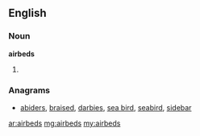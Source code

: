 ==English==

===Noun===
'''airbeds'''

#{{plural of|airbed}}

===Anagrams===
* [[abiders#English|abiders]], [[braised#English|braised]], [[darbies#English|darbies]], [[sea bird#English|sea bird]], [[seabird#English|seabird]], [[sidebar#English|sidebar]]

[[ar:airbeds]]
[[mg:airbeds]]
[[my:airbeds]]